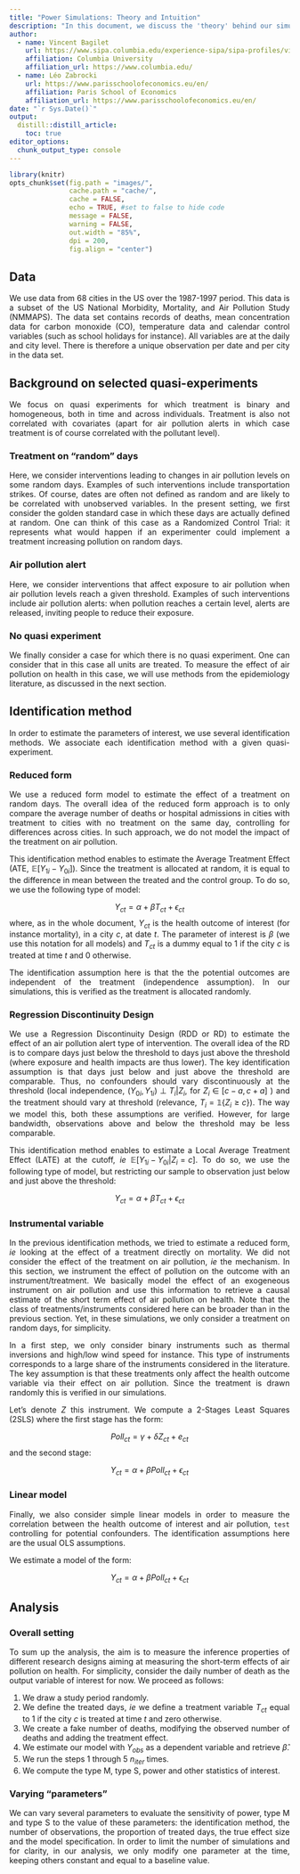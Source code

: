 ```yaml
---
title: "Power Simulations: Theory and Intuition"
description: "In this document, we discuss the 'theory' behind our simulations and the overall implementation for these simulations."
author:
  - name: Vincent Bagilet 
    url: https://www.sipa.columbia.edu/experience-sipa/sipa-profiles/vincent-bagilet
    affiliation: Columbia University
    affiliation_url: https://www.columbia.edu/
  - name: Léo Zabrocki 
    url: https://www.parisschoolofeconomics.eu/en/
    affiliation: Paris School of Economics
    affiliation_url: https://www.parisschoolofeconomics.eu/en/
date: "`r Sys.Date()`"
output: 
  distill::distill_article:
    toc: true
editor_options: 
  chunk_output_type: console
---
```


<style>
body {
text-align: justify}
</style>

```r
library(knitr)
opts_chunk$set(fig.path = "images/",
               cache.path = "cache/",
               cache = FALSE,
               echo = TRUE, #set to false to hide code
               message = FALSE,
               warning = FALSE,
               out.width = "85%",
               dpi = 200,
               fig.align = "center")  
```  

## Data

We use data from 68 cities in the US over the 1987-1997 period. This data is a subset of the US National Morbidity, Mortality, and Air Pollution Study (NMMAPS). The data set contains records of deaths, mean concentration data for carbon monoxide (CO), temperature data and calendar control variables (such as school holidays for instance). All variables are at the daily and city level. There is therefore a unique observation per date and per city in the data set.

## Background on selected quasi-experiments

We focus on quasi experiments for which treatment is binary and homogeneous, both in time and across individuals. Treatment is also not correlated with covariates (apart for air pollution alerts in which case treatment is of course correlated with the pollutant level).

### Treatment on "random" days

Here, we consider interventions leading to changes in air pollution levels on some random days. Examples of such interventions include transportation strikes. Of course, dates are often not defined as random and are likely to be correlated with unobserved variables. In the present setting, we first consider the golden standard case in which these days are actually defined at random. One can think of this case as a Randomized Control Trial: it represents what would happen if an  experimenter could implement a treatment increasing pollution on random days.

### Air pollution alert

Here, we consider interventions that affect exposure to air pollution when air pollution levels reach a given threshold. Examples of such interventions include air pollution alerts: when pollution reaches a certain level, alerts are released, inviting people to reduce their exposure.

### No quasi experiment

We finally consider a case for which there is no quasi experiment. One can consider that in this case all units are treated. To measure the effect of air pollution on health in this case, we will use methods from the epidemiology literature, as discussed in the next section.

## Identification method

In order to estimate the parameters of interest, we use several identification methods. We associate each identification method with a given quasi-experiment.

### Reduced form

We use a reduced form model to estimate the effect of a treatment on random days. The overall idea of the reduced form approach is to only compare the average number of deaths or hospital admissions in cities with treatment to cities with no treatment on the same day, controlling for differences across cities. In such approach, we do not model the impact of the treatment on air pollution.

This identification method enables to estimate the Average Treatment Effect (ATE, $\mathbb{E}[Y_{1i} - Y_{0i}]$). Since the treatment is allocated at random, it is equal to the difference in mean between the treated and the control group. To do so, we use the following type of model:

$$Y_{ct} = \alpha + \beta T_{ct} + \epsilon_{ct}$$
where, as in the whole document, $Y_{ct}$ is the health outcome of interest (for instance mortality), in a city $c$, at date $t$. The parameter of interest is $\beta$ (we use this notation for all models) and $T_{ct}$ is a dummy equal to 1 if the city $c$ is treated at time $t$ and 0 otherwise.

The identification assumption here is that the the potential outcomes are independent of the treatment (independence assumption). In our simulations, this is verified as the treatment is allocated randomly.

### Regression Discontinuity Design

We use a Regression Discontinuity Design (RDD or RD) to estimate the effect of an air pollution alert type of intervention. The overall idea of the RD is to compare days just below the threshold to days just above the threshold (where exposure and health impacts are thus lower). The key identification assumption is that days just below and just above the threshold are comparable. Thus, no confounders should vary discontinuously at the threshold (local independence, $(Y_{0i}, Y_{1i}) \perp T_i|Z_i$, for $Z_i \in [c-a, c+a]$ ) and the treatment should vary at threshold (relevance, $T_i = \mathbb{1} \{Z_i \geq  c\}$). The way we model this, both these assumptions are verified. However, for large bandwidth, observations above and below the threshold may be less comparable.

This identification method enables to estimate a Local Average Treatment Effect (LATE) at the cutoff, *ie* $\mathbb{E}[Y_{1i} - Y_{0i}|Z_i = c]$. To do so, we use the following type of model, but restricting our sample to observation just below and just above the threshold:

$$Y_{ct} = \alpha + \beta T_{ct} + \epsilon_{ct}$$

### Instrumental variable

In the previous identification methods, we tried to estimate a reduced form, *ie* looking at the effect of a treatment directly on mortality. We did not consider the effect of the treatment on air pollution, *ie* the mechanism. In this section, we instrument the effect of pollution on the outcome with an instrument/treatment. We basically model the effect of an exogeneous instrument on air pollution and use this information to retrieve a causal estimate of the short term effect of air pollution on health. Note that the class of treatments/instruments considered here can be broader than in the previous section. Yet, in these simulations, we only consider a treatment on random days, for simplicity.

In a first step, we only consider binary instruments such as thermal inversions and high/low wind speed for instance. This type of instruments corresponds to a large share of the instruments considered in the literature. The key assumption is that these treatments only affect the health outcome variable via their effect on air pollution. Since the treatment is drawn randomly this is verified in our simulations.

Let's denote $Z$ this instrument. We compute a 2-Stages Least Squares (2SLS) where the first stage has the form:

$$Poll_{ct} = \gamma + \delta Z_{ct} + e_{ct}$$
and the second stage:

$$Y_{ct} = \alpha + \beta Poll_{ct} + \epsilon_{ct}$$

### Linear model

Finally, we also consider simple linear models in order to measure the correlation between the health outcome of interest and air pollution, `test` controlling for potential confounders. The identification assumptions here are the usual OLS assumptions.

We estimate a model of the form:

$$Y_{ct} = \alpha + \beta Poll_{ct} + \epsilon_{ct}$$

## Analysis

### Overall setting

To sum up the analysis, the aim is to measure the inference properties of different research designs aiming at measuring the short-term effects of air pollution on health. For simplicity, consider the daily number of death as the output variable of interest for now. We proceed as follows:

<!-- 1. We define the length of the study period, *ie* the number of observations, and a true effect size, $\beta_0$, representing the percentage change in the number of deaths in response to the treatment. -->
1. We draw a study period randomly.
1. We define the treated days, *ie* we define a treatment variable $T_{ct}$ equal to 1 if the city $c$ is treated at time $t$ and zero otherwise. 
1. We create a fake number of deaths, modifying the observed number of deaths and adding the treatment effect.
1. We estimate our model with $Y_{obs}$ as a dependent variable and retrieve $\hat{\beta}$.
1. We run the steps 1 through 5 $n_{iter}$ times.
1. We compute the type M, type S, power and other statistics of interest.

<!-- In the potential outcome framework, we have $Y_{ct}(0)$, the number of deaths if a city $c$ is not treated at time $t$ equal to $h_{ct}$ and $Y_{ct}(1)$, the number of deaths if this city is treated, equal to $(1 + \beta_0)h_{ct}$. We build our setting, so that we can "observe" both outcomes. The estimation is performed on the fake observed data $Y_{obs} = h^{fake}$ and we have -->
<!-- $Y_{obs} = Y(0) × (1-T) + Y(1) × T$.  -->

### Varying "parameters"

We can vary several parameters to evaluate the sensitivity of power, type M and type S to the value of these parameters: the identification method, the number of observations, the proportion of treated days, the true effect size and the model specification. In order to limit the number of simulations and for clarity, in our analysis, we only modify one parameter at the time, keeping others constant and equal to a baseline value. 

